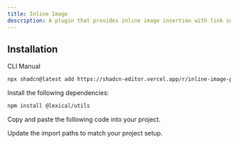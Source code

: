 ```yaml
---
title: Inline Image
description: A plugin that provides inline image insertion with link support and a dialog interface.
---
```


<ComponentPreview
  name="inline-image-plugin-demo"
  className="[&_.preview>[data-orientation=vertical]]:sm:max-w-[70%]"
  description="A plugin that provides inline image insertion with link support and a dialog interface."
/>

## Installation

<Tabs defaultValue="cli">

<TabsList>
  <TabsTrigger value="cli">CLI</TabsTrigger>
  <TabsTrigger value="manual">Manual</TabsTrigger>
</TabsList>

<TabsContent value="cli">

```bash
npx shadcn@latest add https://shadcn-editor.vercel.app/r/inline-image-plugin.json
```

</TabsContent>

<TabsContent value="manual">

<Steps>

<Step>Install the following dependencies:</Step>

```bash
npm install @lexical/utils
```

<Step>Copy and paste the following code into your project.</Step>

<ComponentSource name="inline-image-plugin" />

<Step>Update the import paths to match your project setup.</Step>

</Steps>

</TabsContent>

</Tabs>
